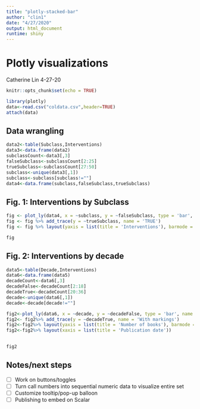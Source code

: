 ```yaml
---
title: "plotly-stacked-bar"
author: "clin1"
date: "4/27/2020"
output: html_document
runtime: shiny
---
```


# Plotly visualizations
Catherine Lin 4-27-20

```r
knitr::opts_chunk$set(echo = TRUE)

library(plotly)
data<-read.csv("coldata.csv",header=TRUE)
attach(data)
```

## Data wrangling

``` r
data2<-table(Subclass,Interventions)
data3<-data.frame(data2)
subclassCount<-data3[,3]
falseSubclass<-subclassCount[2:25]
trueSubclass<-subclassCount[27:50]
subclass<-unique(data3[,1])
subclass<-subclass[subclass!=""]
data4<-data.frame(subclass,falseSubclass,trueSubclass)
```
## Fig. 1: Interventions by Subclass

```r
fig <- plot_ly(data4, x = ~subclass, y = ~falseSubclass, type = 'bar', name = 'FALSE')
fig <- fig %>% add_trace(y = ~trueSubclass, name = 'TRUE')
fig <- fig %>% layout(yaxis = list(title = 'Interventions'), barmode = 'stack')
```
```r
fig
```

## Fig. 2: Interventions by decade

``` r
data5<-table(Decade,Interventions)
data6<-data.frame(data5)
decadeCount<-data6[,3]
decadeFalse<-decadeCount[2:18]
decadeTrue<-decadeCount[20:36]
decade<-unique(data6[,1])
decade<-decade[decade!=""]

fig2<-plot_ly(data6, x = ~decade, y = ~decadeFalse, type = 'bar', name = 'Without markings')
fig2<- fig2%>% add_trace(y = ~decadeTrue, name = 'With markings')
fig2<-fig2%>% layout(yaxis = list(title = 'Number of books'), barmode = 'stack')
fig2<-fig2%>% layout(xaxis = list(title = 'Publication date'))
                     
```

```r
fig2
```

## Notes/next steps
- [ ] Work on buttons/toggles
- [ ] Turn call numbers into sequential numeric data to visualize entire set
- [ ] Customize tooltip/pop-up balloon
- [ ] Publishing to embed on Scalar

<!--
## Buttons

In development:

``` r
# updatemenus<-list(
#   list(active=-1,
#        type= 'buttons',
#        buttons = list(
#          list(
#            label="Subclass",
#            method = "update",
#            args = list(list(visible = c(FALSE, TRUE)),
#                    list(title = "Subclass"))),
#          list(
#            label="Date",
#            method = "update",
#            args = list(list(visible = c(FALSE, TRUE)),
#           list(title = "Date")))) 
#        )
#   )
#        
# chi<-cbind(falseSubclass,trueSubclass)
# chisq.test(chi)
# chi2<-cbind(decadeFalse,decadeTrue)
# chisq.test(chi2)
```
-->

<!---

## Instructions for Shiny 
[Included in Rmd template]

This R Markdown document is made interactive using Shiny. Unlike the more traditional workflow of creating static reports, you can now create documents that allow your readers to change the assumptions underlying your analysis and see the results immediately. 

To learn more, see [Interactive Documents](http://rmarkdown.rstudio.com/authoring_shiny.html).

## Inputs and Outputs

You can embed Shiny inputs and outputs in your document. Outputs are automatically updated whenever inputs change.  This demonstrates how a standard R plot can be made interactive by wrapping it in the Shiny `renderPlot` function. The `selectInput` and `sliderInput` functions create the input widgets used to drive the plot.

```r
inputPanel(
  selectInput("n_breaks", label = "Number of bins:",
              choices = c(10, 20, 35, 50), selected = 20),
  
  sliderInput("bw_adjust", label = "Bandwidth adjustment:",
              min = 0.2, max = 2, value = 1, step = 0.2)
)

renderPlot({
  hist(faithful$eruptions, probability = TRUE, breaks = as.numeric(input$n_breaks),
       xlab = "Duration (minutes)", main = "Geyser eruption duration")
  
  dens <- density(faithful$eruptions, adjust = input$bw_adjust)
  lines(dens, col = "blue")
})
```

## Embedded Application

It's also possible to embed an entire Shiny application within an R Markdown document using the `shinyAppDir` function. This example embeds a Shiny application located in another directory:

```r
shinyAppDir(
  system.file("examples/06_tabsets", package = "shiny"),
  options = list(
    width = "100%", height = 550
  )
)
```

Note the use of the `height` parameter to determine how much vertical space the embedded application should occupy.

You can also use the `shinyApp` function to define an application inline rather then in an external directory.

In all of R code chunks above the `echo = FALSE` attribute is used. This is to prevent the R code within the chunk from rendering in the document alongside the Shiny components.

-->
